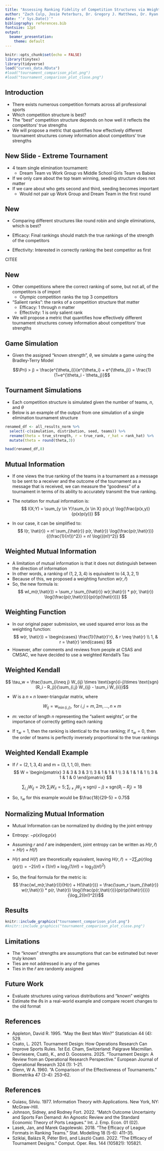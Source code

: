 ```yaml
---
title: "Assessing Ranking Fidelity of Competition Structures via Weighted Mutual Information"
author: "Zach Culp, Josie Peterburs, Dr. Gregory J. Matthews, Dr. Ryan McShane"
date: "`r Sys.Date()`"
bibliography: references.bib
fontsize: 12pt
output:
  beamer_presentation:
    theme: default
---
```


```r
knitr::opts_chunk$set(echo = FALSE)
library(tinytex)
library(tidyverse)
load("curves_data.RData")
#load("tournament_comparison_plot.png")
#load("tournament_comparison_plot_close.png")
```


## Introduction
<!-- Overall comments 
I think the presentation is too long for 12 minutes (+ questions), but
I feel like I didn't cover everything we want. What is plausable to cover
in a 12-minute period? 
Also, we need to figure out the notation for the final metric because I think
the weight should have the subscript m, not I. And I probably was not consistent
with the usage of theta or calling it true rank/true strength. -->


-   There exists numerous competition formats across all professional sports
-   Which competition structure is best?
-   The "best" competition structure depends on how well it reflects the competitors' true strengths
-   We will propose a metric that quantifies how effectively different tournament structures convey information about competitors' true strengths

## New Slide - Extreme Tournament

- 4 team single elimination tournament:
  - Dream Team vs Work Group vs Middle School Girls Team vs Babies
- If we only care about the top team winning, seeding structure does not matter
- If we care about who gets second and third, seeding becomes important
  - Would not pair up Work Group and Dream Team in the first round
  
## New

- Comparing different structures like round robin and single eliminations, which is best?

- Efficacy: Final rankings should match the true rankings of the strength of the competitors

- Effectivity: Interested in correctly ranking the best competitor as first

CITEE

## New

- Other competitions where the correct ranking of some, but not all, of the competitors is of import
  - Olympic competition ranks the top 3 competitors
  
- "Salient ranks": the ranks of a competition structure that matter
  - Efficacy: 1 through $n$ matter
  - Effectivity: 1 is only salient rank
  
- We will propose a metric that quantifies how effectively different tournament structures convey information about competitors’ true strengths

<!-- Should we talk about Efficacy vs Effectivity here -->

## Game Simulation

-   Given the assigned "known strength", $\theta$, we simulate a game using the Bradley-Terry Model

$$\Pr(i > j) = \frac{e^{\theta_i}}{e^{\theta_i} + e^{\theta_j}} = \frac{1}{1+e^{\theta_i - \theta_j}}$$

## Tournament Simulations
- Each competition structure is simulated given the number of teams, $n$,  and $\theta$
- Below is an example of the output from one simulation of a single elimination tournament structure

```r
renamed_df <- all_results_norm %>% 
  select(-c(simulation, distribution, seed, teams)) %>%
  rename(theta = true_strength, r = true_rank, r_hat = rank_hat) %>%
  mutate(theta = round(theta,3))

head(renamed_df,8)
```


## Mutual Information

- If one views the true ranking of the teams in a tournament as a message to be sent to a receiver and the outcome of the tournament as a message that is received, we can measure the “goodness” of a tournament in terms of its ability to accurately transmit the true ranking. 

- The notation for mutual information is: 
$$ I(X;Y) = \sum_{y \in Y}\sum_{x \in X} p(x,y) \log{\frac{p(x,y)}{p(x)p(y)}} $$
- In our case, it can be simplified to:
$$ I(r, \hat{r}) = n! \sum_{\hat{r}} p(r, \hat{r}) \log{\frac{p(r,\hat{r})}{(\frac{1}{n!})^2}} = n! \log{((n!)^2)} $$

## Weighted Mutual Information
- A limitation of mutual information is that it does not distinguish between the direction of information
- In other words, a ranking of $(1,2,3,4)$ is equivalent to $(4,3,2,1)$
- Because of this, we proposed a weighting function $w(r, \hat{r})$
- So, the new formula is:
$$ wI_m(r,\hat{r}) = \sum_r \sum_{\hat{r}} w(r,\hat{r}) * p(r, \hat{r}) \log{\frac{p(r,\hat{r})}{p(r)p(\hat{r})}} $$

## Weighting Function
- In our original paper submission, we used squared error loss as the weighting function:
$$ w(r, \hat{r}) =
\begin{cases}
\frac{1}{\hat{r}'r}, & r \neq \hat{r} \\
1, & r = \hat{r}
\end{cases} $$
- However, after comments and reviews from people at CSAS and CMSAC, we have decided to use a weighted Kendall's Tau

## Weighted Kendall
$$ \tau_w = \frac{\sum_{i\neq j} W_{ij} \times \text{sgn}(i-j)\times \text{sgn}(R_i - R_j)}{\sum_{i,j} W_{ij} - \sum_i W_{ii}}$$

- $W$ is a $n\times n$ lower-triangular matrix, where 

<!-- Should this be capital W??? -->

$$W_{ij} = w_{\min(i,j)}, \text{ for } i,j = m,2m, \dots, n\times m$$

- $m$: vector of length $n$ representing the "salient weights", or the importance of correctly getting each ranking

- If $\tau_w = 1$, then the ranking is identical to the true ranking; if $\tau_w = 0$, then the order of teams is perfectly inversely proportional to the true rankings


## Weighted Kendall Example
- If $\hat{r} = (2,1,3,4)$ and m = $(3,1,1,0)$, then:
$$ W = \begin{pmatrix}
3 & 3 & 3 & 3 \\
3 & 1 & 1 & 1 \\
3 & 1 & 1 & 1 \\
3 & 1 & 1 & 0
\end{pmatrix} $$

$$\sum_{i,j} W_{ij} = 29; \sum_{i} W_{ii} = 5; \sum_{i\neq j} W_{ij} \times \text{sgn}(i-j)\times \text{sgn}(R_i - R_j) = 18 $$

- So, $\tau_w$ for this example would be $\frac{18}{29-5} = 0.75$


## Normalizing Mutual Information
- Mutual Information can be normalized by dividing by the joint entropy

- Entropy: $-p(x)\log{p(x)}$

- Assuming $r$ and $\hat{r}$ are independent, joint entropy can be written as $H(r, \hat{r}) = H(r) + H(\hat{r})$

- $H(r)$ and $H(\hat{r})$ are theoretically equivalent, leaving $H(r,\hat{r}) = -2\sum_{r} p(r)\log(p(r)) = -2(n!) \times (1/n!) \times\log_2(1/n!) = \log_2((n!)^2)$
<!-- Is this true?? I can't remember if they are equivalent or their maximums were equivalent -->


- So, the final formula for the metric is:
$$ \frac{wI_m(r,\hat{r})}{H(r) + H(\hat{r})} = \frac{\sum_r \sum_{\hat{r}} w(r,\hat{r}) * p(r, \hat{r}) \log{\frac{p(r,\hat{r})}{p(r)p(\hat{r})}}}{\log_2((n!)^2)}$$

## Results

<!-- Should these plots be on separate slides? -->
```r
knitr::include_graphics("tournament_comparison_plot.png")
#knitr::include_graphics("tournament_comparison_plot_close.png")
```


## Limitations
- The "known" strengths are assumptions that can be estimated but never truly known
- Ties are not addressed in any of the games
- Ties in the $\hat{r}$ are randomly assigned

## Future Work
- Evaluate structures using various distributions and "known" weights
- Estimate the $\theta$s in a real-world example and compare recent changes to the old format


## References
<!-- I don't know if the references.bib would work here or not -->
- Appleton, David R. 1995. “May the Best Man Win?” Statistician 44 (4): 529.
- Csato, L. 2021. Tournament Design: How Operations Research Can Improve Sports Rules.
1st Ed. Cham, Switzerland: Palgrave Macmillan.
- Devriesere, Csató, K., and D. Goossens. 2025. “Tournament Design: A Review from an
Operational Research Perspective.” European Journal of Operational Research 324 (1):
1–21.
- Glenn, W A. 1960. “A Comparison of the Effectiveness of Tournaments.” Biometrika 47
(3-4): 253–62.

## References
- Guiasu, Silviu. 1977. Information Theory with Applications. New York, NY: McGraw-Hill.
- Johnson, Sidney, and Rodney Fort. 2022. “Match Outcome Uncertainty and Sports Fan
Demand: An Agnostic Review and the Standard Economic Theory of Ports Leagues.”
Int. J. Emp. Econ. 01 (02).
- Lasek, Jan, and Marek Gagolewski. 2018. “The Efficacy of League Formats in Ranking
Teams.” Stat. Modelling 18 (5-6): 411–35.
- Sziklai, Balázs R, Péter Biró, and László Csató. 2022. “The Efficacy of Tournament Designs.”
Comput. Oper. Res. 144 (105821): 105821.

